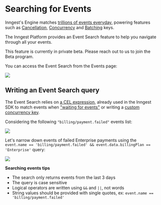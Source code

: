
# Searching for Events

Inngest's Engine matches [trillions of events everyday](https://www.inngest.com/blog/accidentally-quadratic-evaluating-trillions-of-event-matches-in-real-time), powering features such as [Cancellation](/docs/features/inngest-functions/cancellation/cancel-on-events), [Concurrency](/docs/guides/concurrency) and [Batching](/docs/guides/batching) keys.

The Inngest Platform provides an Event Search feature to help you navigate through all your events.

<Callout variant="warning">
This feature is currently in private beta. Please reach out to us to join the Beta program.
</Callout>

You can access the Event Search from the Events page:

![](/assets/docs/platform/monitor/searching-events/events-search.png)


## Writing an Event Search query

The Event Search relies on [a CEL expression](/docs/guides/writing-expressions), already used in the Inngest SDK to match events when ["waiting for events"](/docs/features/inngest-functions/steps-workflows/wait-for-event) or writing a [custom concurrency key](/docs/guides/concurrency).

Considering the following `"billing/payment.failed"` events list:

![](/assets/docs/platform/monitor/searching-events/payment-events.png)

Let's narrow down events of failed Enterprise payments using the `event.name == 'billing/payment.failed' && event.data.billingPlan == 'Enterprise'` query:

![](/assets/docs/platform/monitor/searching-events/payment-events-search.png)

<Callout variant='info'>

**Searching events tips**

- The search only returns events from the last 3 days
- The query is case sensitive
- Logical operators are written using `&&` and `||`, not words
- String values should be provided with single quotes, ex: `event.name == 'billing/payment.failed'`

</Callout>